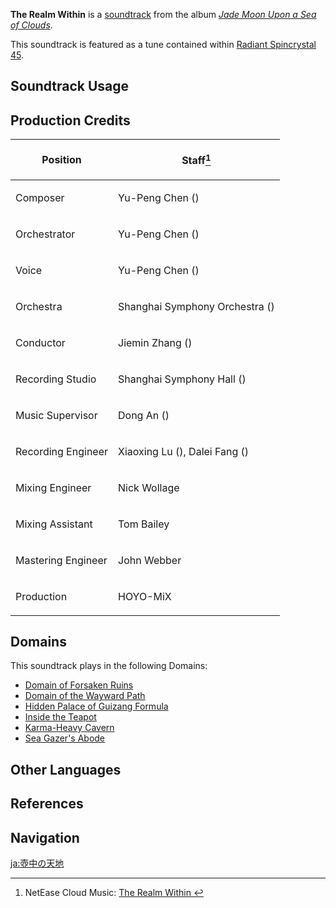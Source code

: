 {{About|the soundtrack|other uses|The Realm Within (Disambiguation)}}
{{Soundtrack Infobox
|title          = The Realm Within
|image          = Jade Moon Upon a Sea of Clouds.png
|album          = Jade Moon Upon a Sea of Clouds
|disc           = 2
|number         = 66
|featured       =
|featured2      =
|featured3      =
|featured_disc  =
|featured_disc2 =
|featured_disc3 =
|youtube_id     = EfD-zFe26CU
|spotify_id     = 6dMi6WV6MfCH75oWJA3bgi
|previous       = Lost Expectation
|next           = Rapid as Wildfires
}}
'''The Realm Within''' is a [[soundtrack]] from the album ''[[Jade Moon Upon a Sea of Clouds]]''.

This soundtrack is featured as a tune contained within [[Radiant Spincrystal 45]].

==Soundtrack Usage==
{{Soundtrack Usage
|domain = Domain of Forsaken Ruins;;Domain of the Wayward Path;;Hidden Palace of Guizang Formula;;Karma-Heavy Cavern;;Sea Gazer's Abode;;The Realm Within (Domain);;Youwang Cauldron
|eventgameplay = A Study in Potions/Solitary Rampart;;Fayz Trials/2022-09-08//challenge #4-7;;Fayz Trials/2023-06-21//challenge #1 and 4;;Waterborne Poetry/Inspiration Eruption;;Fayz Trials/2024-03-22//stage #5 and 8;;Mysterious Voyage
|teapot   = 45
}}

==Production Credits==
{| class="wikitable"
! Position
! Staff<ref>NetEase Cloud Music: [https://music.163.com/#/song?id=1492276672 The Realm Within {{zh|壶中洞天}}]</ref>
|-
! Composer
| Yu-Peng Chen ({{zh|陈致逸}})
|-
! Orchestrator
| Yu-Peng Chen ({{zh|陈致逸}})
|-
! Voice
| Yu-Peng Chen ({{zh|陈致逸}})
|-
! Orchestra
| Shanghai Symphony Orchestra ({{zh|上海交响乐团}})
|-
! Conductor
| Jiemin Zhang ({{zh|张洁敏}})
|-
! Recording Studio
| Shanghai Symphony Hall ({{zh|上海交响乐团音乐厅}})
|-
! Music Supervisor
| Dong An ({{zh|安栋}})
|-
! Recording Engineer
| Xiaoxing Lu ({{zh|陆晓幸}}), Dalei Fang ({{zh|房大磊}})
|-
! Mixing Engineer
| Nick Wollage
|-
! Mixing Assistant
| Tom Bailey
|-
! Mastering Engineer
| John Webber
|-
! Production
| HOYO-MiX
|}

==Domains==
This soundtrack plays in the following Domains:
* [[Domain of Forsaken Ruins]]
* [[Domain of the Wayward Path]]
* [[Hidden Palace of Guizang Formula]]
* [[Inside the Teapot]]
* [[Karma-Heavy Cavern]]
* [[Sea Gazer's Abode]]

==Other Languages==
{{Other Languages
|en      = The Realm Within
|zhs     = 壶中洞天
|zhs_rm  = Húzhōng Dòngtiān
|zht     = 壺中洞天
|zht_rm  = Húzhōng Dòngtiān
|zh_tl   = 
|ja      = 壺中の天地
|ja_rm   = Kochuu no Tenchi
|ja_tl   = 
|ko      = The Realm Within<ref name="RS 45">{{Ref/Item|Radiant Spincrystal 45|note=Korean, Spanish, French, Russian, Thai, Vietnamese, German, Indonesian, Portuguese, Turkish, Italian}}</ref>
|es      = The Realm Within<ref name="RS 45" />
|fr      = The Realm Within<ref name="RS 45" />
|ru      = The Realm Within<ref name="RS 45" />
|th      = The Realm Within<ref name="RS 45" />
|vi      = Thế Giới Trong Ấm<ref name="RS 45" />
|vi_tl   = 
|de      = The Realm Within<ref name="RS 45" />
|id      = The Realm Within<ref name="RS 45" />
|pt      = The Realm Within<ref name="RS 45" />
|tr      = The Realm Within<ref name="RS 45" />
|it      = The Realm Within<ref name="RS 45" />
}}

==References==
{{Reflist}}

==Navigation==
{{Soundtrack Navbox|Jade Moon Upon a Sea of Clouds}}

[[ja:壺中の天地]]
